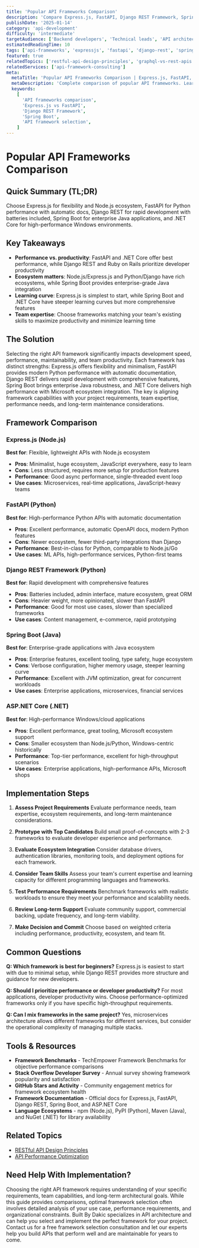 ```yaml
---
title: 'Popular API Frameworks Comparison'
description: 'Compare Express.js, FastAPI, Django REST Framework, Spring Boot, and other popular API frameworks to choose the best one for your project.'
publishDate: '2025-01-14'
category: 'api-development'
difficulty: 'intermediate'
targetAudience: ['Backend developers', 'Technical leads', 'API architects']
estimatedReadingTime: 10
tags: ['api-frameworks', 'expressjs', 'fastapi', 'django-rest', 'spring-boot', 'framework-comparison']
featured: true
relatedTopics: ['restful-api-design-principles', 'graphql-vs-rest-apis', 'api-performance-optimization', 'api-security-best-practices', 'api-authentication-authorization-patterns', 'api-testing-strategies-automation']
relatedServices: ['api-framework-consulting']
meta:
  metaTitle: 'Popular API Frameworks Comparison | Express.js, FastAPI, Django REST'
  metaDescription: 'Complete comparison of popular API frameworks. Learn Express.js, FastAPI, Django REST Framework, Spring Boot, and choose the best for your project.'
  keywords:
    [
      'API frameworks comparison',
      'Express.js vs FastAPI',
      'Django REST Framework',
      'Spring Boot',
      'API framework selection',
    ]
---
```


# Popular API Frameworks Comparison

## Quick Summary (TL;DR)

Choose Express.js for flexibility and Node.js ecosystem, FastAPI for Python performance with automatic docs, Django REST for rapid development with batteries included, Spring Boot for enterprise Java applications, and .NET Core for high-performance Windows environments.

## Key Takeaways

- **Performance vs. productivity**: FastAPI and .NET Core offer best performance, while Django REST and Ruby on Rails prioritize developer productivity
- **Ecosystem matters**: Node.js/Express.js and Python/Django have rich ecosystems, while Spring Boot provides enterprise-grade Java integration
- **Learning curve**: Express.js is simplest to start, while Spring Boot and .NET Core have steeper learning curves but more comprehensive features
- **Team expertise**: Choose frameworks matching your team's existing skills to maximize productivity and minimize learning time

## The Solution

Selecting the right API framework significantly impacts development speed, performance, maintainability, and team productivity. Each framework has distinct strengths: Express.js offers flexibility and minimalism, FastAPI provides modern Python performance with automatic documentation, Django REST delivers rapid development with comprehensive features, Spring Boot brings enterprise Java robustness, and .NET Core delivers high performance with Microsoft ecosystem integration. The key is aligning framework capabilities with your project requirements, team expertise, performance needs, and long-term maintenance considerations.

## Framework Comparison

### Express.js (Node.js)

**Best for**: Flexible, lightweight APIs with Node.js ecosystem

- **Pros**: Minimalist, huge ecosystem, JavaScript everywhere, easy to learn
- **Cons**: Less structured, requires more setup for production features
- **Performance**: Good async performance, single-threaded event loop
- **Use cases**: Microservices, real-time applications, JavaScript-heavy teams

### FastAPI (Python)

**Best for**: High-performance Python APIs with automatic documentation

- **Pros**: Excellent performance, automatic OpenAPI docs, modern Python features
- **Cons**: Newer ecosystem, fewer third-party integrations than Django
- **Performance**: Best-in-class for Python, comparable to Node.js/Go
- **Use cases**: ML APIs, high-performance services, Python-first teams

### Django REST Framework (Python)

**Best for**: Rapid development with comprehensive features

- **Pros**: Batteries included, admin interface, mature ecosystem, great ORM
- **Cons**: Heavier weight, more opinionated, slower than FastAPI
- **Performance**: Good for most use cases, slower than specialized frameworks
- **Use cases**: Content management, e-commerce, rapid prototyping

### Spring Boot (Java)

**Best for**: Enterprise-grade applications with Java ecosystem

- **Pros**: Enterprise features, excellent tooling, type safety, huge ecosystem
- **Cons**: Verbose configuration, higher memory usage, steeper learning curve
- **Performance**: Excellent with JVM optimization, great for concurrent workloads
- **Use cases**: Enterprise applications, microservices, financial services

### ASP.NET Core (.NET)

**Best for**: High-performance Windows/cloud applications

- **Pros**: Excellent performance, great tooling, Microsoft ecosystem support
- **Cons**: Smaller ecosystem than Node.js/Python, Windows-centric historically
- **Performance**: Top-tier performance, excellent for high-throughput scenarios
- **Use cases**: Enterprise applications, high-performance APIs, Microsoft shops

## Implementation Steps

1. **Assess Project Requirements**
   Evaluate performance needs, team expertise, ecosystem requirements, and long-term maintenance considerations.

2. **Prototype with Top Candidates**
   Build small proof-of-concepts with 2-3 frameworks to evaluate developer experience and performance.

3. **Evaluate Ecosystem Integration**
   Consider database drivers, authentication libraries, monitoring tools, and deployment options for each framework.

4. **Consider Team Skills**
   Assess your team's current expertise and learning capacity for different programming languages and frameworks.

5. **Test Performance Requirements**
   Benchmark frameworks with realistic workloads to ensure they meet your performance and scalability needs.

6. **Review Long-term Support**
   Evaluate community support, commercial backing, update frequency, and long-term viability.

7. **Make Decision and Commit**
   Choose based on weighted criteria including performance, productivity, ecosystem, and team fit.

## Common Questions

**Q: Which framework is best for beginners?**
Express.js is easiest to start with due to minimal setup, while Django REST provides more structure and guidance for new developers.

**Q: Should I prioritize performance or developer productivity?**
For most applications, developer productivity wins. Choose performance-optimized frameworks only if you have specific high-throughput requirements.

**Q: Can I mix frameworks in the same project?**
Yes, microservices architecture allows different frameworks for different services, but consider the operational complexity of managing multiple stacks.

## Tools & Resources

- **Framework Benchmarks** - TechEmpower Framework Benchmarks for objective performance comparisons
- **Stack Overflow Developer Survey** - Annual survey showing framework popularity and satisfaction
- **GitHub Stars and Activity** - Community engagement metrics for framework ecosystem health
- **Framework Documentation** - Official docs for Express.js, FastAPI, Django REST, Spring Boot, and ASP.NET Core
- **Language Ecosystems** - npm (Node.js), PyPI (Python), Maven (Java), and NuGet (.NET) for library availability

## Related Topics

- [RESTful API Design Principles](/topics/restful-api-design-principles)
- [API Performance Optimization](/topics/api-performance-optimization)

## Need Help With Implementation?

Choosing the right API framework requires understanding of your specific requirements, team capabilities, and long-term architectural goals. While this guide provides comparisons, optimal framework selection often involves detailed analysis of your use case, performance requirements, and organizational constraints. Built By Dakic specializes in API architecture and can help you select and implement the perfect framework for your project. Contact us for a free framework selection consultation and let our experts help you build APIs that perform well and are maintainable for years to come.
